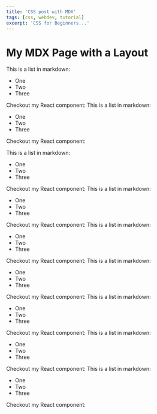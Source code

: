 ```yaml
---
title: 'CSS post with MDX'
tags: [css, webdev, tutorial]
excerpt: 'CSS for Beginners...'
---
```


# My MDX Page with a Layout

This is a list in markdown:

- One
- Two
- Three

Checkout my React component:
This is a list in markdown:

- One
- Two
- Three

Checkout my React component:

This is a list in markdown:

- One
- Two
- Three

Checkout my React component:
This is a list in markdown:

- One
- Two
- Three

Checkout my React component:
This is a list in markdown:

- One
- Two
- Three

Checkout my React component:
This is a list in markdown:

- One
- Two
- Three

Checkout my React component:
This is a list in markdown:

- One
- Two
- Three

Checkout my React component:
This is a list in markdown:

- One
- Two
- Three

Checkout my React component:
This is a list in markdown:

- One
- Two
- Three

Checkout my React component:
